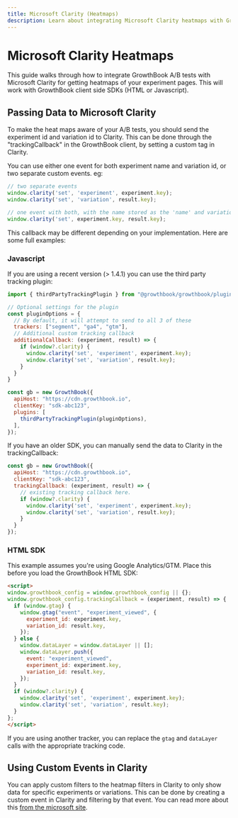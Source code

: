 ```yaml
---
title: Microsoft Clarity (Heatmaps)
description: Learn about integrating Microsoft Clarity heatmaps with GrowthBook
---
```


# Microsoft Clarity Heatmaps

This guide walks through how to integrate GrowthBook A/B tests with Microsoft Clarity for getting heatmaps of your experiment pages. This will work with GrowthBook client side SDKs (HTML or Javascript).

## Passing Data to Microsoft Clarity

To make the heat maps aware of your A/B tests, you should send the experiment id and variation id to Clarity. This can
be done through the "trackingCallback" in the GrowthBook client, by setting a custom tag in Clarity.

You can use either one event for both experiment name and variation id, or two separate custom events. eg:

```javascript
// two separate events
window.clarity('set', 'experiment', experiment.key);
window.clarity('set', 'variation', result.key);

// one event with both, with the name stored as the 'name' and variation as the 'value'
window.clarity('set', experiment.key, result.key);
```

This callback may be different depending on your
implementation. Here are some full examples:

### Javascript

If you are using a recent version (> 1.4.1) you can use the third party tracking plugin:

```javascript
import { thirdPartyTrackingPlugin } from "@growthbook/growthbook/plugins";

// Optional settings for the plugin
const pluginOptions = {
  // By default, it will attempt to send to all 3 of these
  trackers: ["segment", "ga4", "gtm"],
  // Additional custom tracking callback
  additionalCallback: (experiment, result) => {
    if (window?.clarity) {
      window.clarity('set', 'experiment', experiment.key);
      window.clarity('set', 'variation', result.key);
    }
  }
}

const gb = new GrowthBook({
  apiHost: "https://cdn.growthbook.io",
  clientKey: "sdk-abc123",
  plugins: [
    thirdPartyTrackingPlugin(pluginOptions),
  ],
});
```

If you have an older SDK, you can manually send the data to Clarity in the trackingCallback:

```javascript
const gb = new GrowthBook({
  apiHost: "https://cdn.growthbook.io",
  clientKey: "sdk-abc123",
  trackingCallback: (experiment, result) => {
    // existing tracking callback here.
    if (window?.clarity) {
      window.clarity('set', 'experiment', experiment.key);
      window.clarity('set', 'variation', result.key);
    }
  }
});
```

### HTML SDK

This example assumes you're using Google Analytics/GTM. Place this before you load the GrowthBook HTML SDK:

```html
<script>
window.growthbook_config = window.growthbook_config || {};
window.growthbook_config.trackingCallback = (experiment, result) => {
  if (window.gtag) {
    window.gtag("event", "experiment_viewed", {
      experiment_id: experiment.key,
      variation_id: result.key,
    });
  } else {
    window.dataLayer = window.dataLayer || [];
    window.dataLayer.push({
      event: "experiment_viewed",
      experiment_id: experiment.key,
      variation_id: result.key,
    });
  }
  if (window?.clarity) {
    window.clarity('set', 'experiment', experiment.key);
    window.clarity('set', 'variation', result.key);
  }
};
</script>
```

If you are using another tracker, you can replace the `gtag` and `dataLayer` calls with the appropriate tracking code.

## Using Custom Events in Clarity

You can apply custom filters to the heatmap filters in Clarity to only show data for specific experiments or variations.
This can be done by creating a custom event in Clarity and filtering by that event. You can read more about
this [from the microsoft site](https://learn.microsoft.com/en-us/clarity/filters/clarity-filters#filtering-with-custom-filters).
